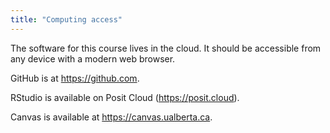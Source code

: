 ```yaml
---
title: "Computing access"
---
```


The software for this course lives in the cloud. It should be accessible from any device with a modern web browser.

GitHub is at <https://github.com>.

RStudio is available on Posit Cloud (<https://posit.cloud>).

Canvas is available at <https://canvas.ualberta.ca>.
